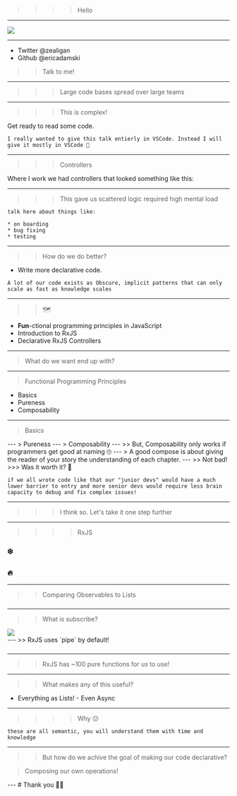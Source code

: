 
>>>> Hello

---

<img src="./2.png" />

---
* Twitter <Link href="https://twitter.com/zealigan">@zealigan</Link>
* Github <Link href="https://github.com/ericadamski">@ericadamski</Link>

>> Talk to me!
---

>>> Large code bases spread over large teams

---

>>> This is complex!

Get ready to read some code. <Link href="vscode:///Users/Sgt-Wikkidoo/github/rxjs6-controllers/5.js" file="5.js" />

```notes
I really wanted to give this talk entierly in VSCode. Instead I will give it mostly in VSCode 🤣
```

---

>>> Controllers

Where I work we had controllers that looked something like this: <Link href="vscode:///Users/Sgt-Wikkidoo/github/rxjs6-controllers/6.js" file="6.js" />

---

>>> This gave us scattered logic required high mental load

```notes
talk here about things like:

* on boarding
* bug fixing
* testing
```

---

>> How do we do better?

* Write more declarative code.

```notes
A lot of our code exists as Obscure, implicit patterns that can only scale as fast as knowledge scales
```

---
>> 🗺

* **Fun**-ctional programming principles in JavaScript
* Introduction to RxJS
* Declarative RxJS Controllers

---

> What do we want end up with? <Link href="vscode:///Users/Sgt-Wikkidoo/github/rxjs6-controllers/9.js" file="9.js"/>

---
> Functional Programming Principles

* Basics
* Pureness
* Composability
---
> Basics

<Link href="vscode:///Users/Sgt-Wikkidoo/github/rxjs6-controllers/13.js" file="13.js"/>
---
> Pureness

<Link href="vscode:///Users/Sgt-Wikkidoo/github/rxjs6-controllers/18.js" file="18.js"/>
---
> Composability

<Link href="vscode:///Users/Sgt-Wikkidoo/github/rxjs6-controllers/16.js" file="16.js"/>
<Link href="vscode:///Users/Sgt-Wikkidoo/github/rxjs6-controllers/19.js" file="19.js"/>
---
>> But, Composability only works if programmers get good at naming 🙄
<Link href="vscode:///Users/Sgt-Wikkidoo/github/rxjs6-controllers/21.js" file="21.js"/>
---
> A good compose is about giving the reader of your story the understanding of each chapter.
<Link href="vscode:///Users/Sgt-Wikkidoo/github/rxjs6-controllers/23.js" file="23.js"/>
---
>> Not bad!
>>> Was it worth it? 🤔

```notes
if we all wrote code like that our "junior devs" would have a much lower barrier to entry and more senior devs would require less brain capacity to debug and fix complex issues!
```
---
>>> I think so.
>>> Let's take it one step further
---
>>>> RxJS

### <Link href="vscode:///Users/Sgt-Wikkidoo/github/rxjs6-controllers/26.js" file="26.js">❄️</Link>
### <Link href="vscode:///Users/Sgt-Wikkidoo/github/rxjs6-controllers/27.js" file="27.js">🔥</Link>
---
>> Comparing Observables to Lists 

### <Link href="vscode:///Users/Sgt-Wikkidoo/github/rxjs6-controllers/29.js" file="29.js"/>
### <Link href="vscode:///Users/Sgt-Wikkidoo/github/rxjs6-controllers/30.js" file="30.js"/>
---
>> What is subscribe?
<div style={{ display: 'flex', alignItems: 'center', justifyContent: 'center' }}>
  <img src="./subscribe.png" style={{ width: '70%' }}/>
</div>
---
>> RxJS uses `pipe` by default!

### <Link href="vscode:///Users/Sgt-Wikkidoo/github/rxjs6-controllers/34.js" file="34.js"/>
---
>> RxJS has ~100 pure functions for us to use!
---
>> What makes any of this useful?

* Everything as Lists! - Even Async <Link href="vscode:///Users/Sgt-Wikkidoo/github/rxjs6-controllers/35.js" file="35.js"/>
---
>>>> Why 😕

```notes
these are all semantic, you will understand them with time and knowledge
```
---
>> But how do we achive the goal of making our code declarative?

> Composing our own operations!

<Link href="vscode:///Users/Sgt-Wikkidoo/github/rxjs6-controllers/38.js" file="38.js"/>
---
# Thank you 🙇‍♂️